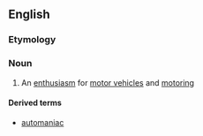 ==English==

===Etymology===
{{suffix|auto|mania|lang=en}}

===Noun===
{{en-noun|-}}

# {{context|US|lang=en}} An [[enthusiasm]] for [[motor vehicle]]s and [[motoring]]

====Derived terms====
* [[automaniac]]